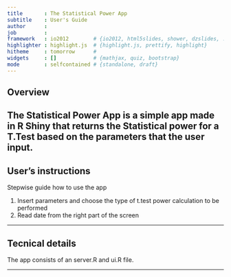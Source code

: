 ```yaml
---
title       : The Statistical Power App
subtitle    : User's Guide
author      : 
job         : 
framework   : io2012        # {io2012, html5slides, shower, dzslides, ...}
highlighter : highlight.js  # {highlight.js, prettify, highlight}
hitheme     : tomorrow      # 
widgets     : []            # {mathjax, quiz, bootstrap}
mode        : selfcontained # {standalone, draft}
---
```


## Overview
The Statistical Power App is a simple app made in R Shiny that returns the Statistical power for a T.Test based on the parameters that the user input.
---
## User's instructions

Stepwise guide how to use the app

1. Insert parameters and choose the type of t.test power calculation to be performed
2. Read date from the right part of the screen  

---

## Tecnical details

The app consists of an server.R and ui.R file. 

---



